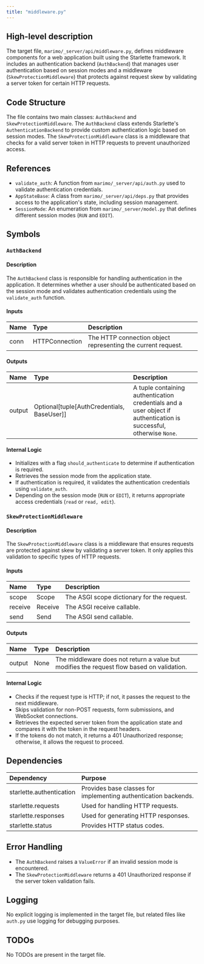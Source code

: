 ```yaml
---
title: "middleware.py"
---
```


## High-level description

The target file, `marimo/_server/api/middleware.py`, defines middleware components for a web application built using the Starlette framework. It includes an authentication backend (`AuthBackend`) that manages user authentication based on session modes and a middleware (`SkewProtectionMiddleware`) that protects against request skew by validating a server token for certain HTTP requests.

## Code Structure

The file contains two main classes: `AuthBackend` and `SkewProtectionMiddleware`. The `AuthBackend` class extends Starlette's `AuthenticationBackend` to provide custom authentication logic based on session modes. The `SkewProtectionMiddleware` class is a middleware that checks for a valid server token in HTTP requests to prevent unauthorized access.

## References

- `validate_auth`: A function from `marimo/_server/api/auth.py` used to validate authentication credentials.
- `AppStateBase`: A class from `marimo/_server/api/deps.py` that provides access to the application's state, including session management.
- `SessionMode`: An enumeration from `marimo/_server/model.py` that defines different session modes (`RUN` and `EDIT`).

## Symbols

### `AuthBackend`
#### Description
The `AuthBackend` class is responsible for handling authentication in the application. It determines whether a user should be authenticated based on the session mode and validates authentication credentials using the `validate_auth` function.

#### Inputs
| Name | Type | Description |
|:-----|:-----|:------------|
| conn | HTTPConnection | The HTTP connection object representing the current request. |

#### Outputs
| Name | Type | Description |
|:-----|:-----|:------------|
| output | Optional[tuple[AuthCredentials, BaseUser]] | A tuple containing authentication credentials and a user object if authentication is successful, otherwise `None`. |

#### Internal Logic
- Initializes with a flag `should_authenticate` to determine if authentication is required.
- Retrieves the session mode from the application state.
- If authentication is required, it validates the authentication credentials using `validate_auth`.
- Depending on the session mode (`RUN` or `EDIT`), it returns appropriate access credentials (`read` or `read, edit`).

### `SkewProtectionMiddleware`
#### Description
The `SkewProtectionMiddleware` class is a middleware that ensures requests are protected against skew by validating a server token. It only applies this validation to specific types of HTTP requests.

#### Inputs
| Name | Type | Description |
|:-----|:-----|:------------|
| scope | Scope | The ASGI scope dictionary for the request. |
| receive | Receive | The ASGI receive callable. |
| send | Send | The ASGI send callable. |

#### Outputs
| Name | Type | Description |
|:-----|:-----|:------------|
| output | None | The middleware does not return a value but modifies the request flow based on validation. |

#### Internal Logic
- Checks if the request type is HTTP; if not, it passes the request to the next middleware.
- Skips validation for non-POST requests, form submissions, and WebSocket connections.
- Retrieves the expected server token from the application state and compares it with the token in the request headers.
- If the tokens do not match, it returns a 401 Unauthorized response; otherwise, it allows the request to proceed.

## Dependencies

| Dependency | Purpose |
|:-----------|:--------|
| starlette.authentication | Provides base classes for implementing authentication backends. |
| starlette.requests | Used for handling HTTP requests. |
| starlette.responses | Used for generating HTTP responses. |
| starlette.status | Provides HTTP status codes. |

## Error Handling

- The `AuthBackend` raises a `ValueError` if an invalid session mode is encountered.
- The `SkewProtectionMiddleware` returns a 401 Unauthorized response if the server token validation fails.

## Logging

No explicit logging is implemented in the target file, but related files like `auth.py` use logging for debugging purposes.

## TODOs

No TODOs are present in the target file.